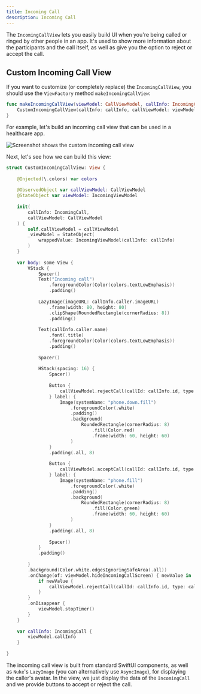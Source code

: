 ```yaml
---
title: Incoming Call
description: Incoming Call
---
```


The `IncomingCallView` lets you easily build UI when you're being called or ringed by other people in an app. It's used to show more information about the participants and the call itself, as well as give you the option to reject or accept the call. 

## Custom Incoming Call View

If you want to customize (or completely replace) the `IncomingCallView`, you should use the `ViewFactory` method `makeIncomingCallView`:

```swift
func makeIncomingCallView(viewModel: CallViewModel, callInfo: IncomingCall) -> some View {
    CustomIncomingCallView(callInfo: callInfo, callViewModel: viewModel)
}
```

For example, let's build an incoming call view that can be used in a healthcare app.

![Screenshot shows the custom incoming call view](../assets/cookbook_incoming.png)

Next, let's see how we can build this view:

```swift
struct CustomIncomingCallView: View {
    
    @Injected(\.colors) var colors
    
    @ObservedObject var callViewModel: CallViewModel
    @StateObject var viewModel: IncomingViewModel
                
    init(
        callInfo: IncomingCall,
        callViewModel: CallViewModel
    ) {
        self.callViewModel = callViewModel
        _viewModel = StateObject(
            wrappedValue: IncomingViewModel(callInfo: callInfo)
        )
    }
    
    var body: some View {
        VStack {
            Spacer()
            Text("Incoming call")
                .foregroundColor(Color(colors.textLowEmphasis))
                .padding()
            
            LazyImage(imageURL: callInfo.caller.imageURL)
                .frame(width: 80, height: 80)
                .clipShape(RoundedRectangle(cornerRadius: 8))
                .padding()
            
            Text(callInfo.caller.name)
                .font(.title)
                .foregroundColor(Color(colors.textLowEmphasis))
                .padding()
            
            Spacer()
            
            HStack(spacing: 16) {
                Spacer()
                
                Button {
                    callViewModel.rejectCall(callId: callInfo.id, type: callInfo.type)
                } label: {
                    Image(systemName: "phone.down.fill")
                        .foregroundColor(.white)
                        .padding()
                        .background(
                            RoundedRectangle(cornerRadius: 8)
                                .fill(Color.red)
                                .frame(width: 60, height: 60)
                        )
                }
                .padding(.all, 8)
                                
                Button {
                    callViewModel.acceptCall(callId: callInfo.id, type: callInfo.type)
                } label: {
                    Image(systemName: "phone.fill")
                        .foregroundColor(.white)
                        .padding()
                        .background(
                            RoundedRectangle(cornerRadius: 8)
                                .fill(Color.green)
                                .frame(width: 60, height: 60)
                        )
                }
                .padding(.all, 8)
                
                Spacer()
            }
            .padding()
            
        }
        .background(Color.white.edgesIgnoringSafeArea(.all))
        .onChange(of: viewModel.hideIncomingCallScreen) { newValue in
            if newValue {
                callViewModel.rejectCall(callId: callInfo.id, type: callInfo.type)
            }
        }
        .onDisappear {
            viewModel.stopTimer()
        }
    }
    
    var callInfo: IncomingCall {
        viewModel.callInfo
    }
    
}
```

The incoming call view is built from standard SwiftUI components, as well as `Nuke`'s `LazyImage` (you can alternatively use `AsyncImage`), for displaying the caller's avatar. In the view, we just display the data of the `IncomingCall` and we provide buttons to accept or reject the call.